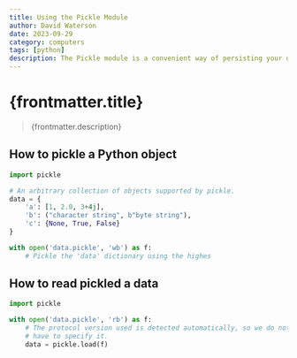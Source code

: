 ```yaml
---
title: Using the Pickle Module
author: David Waterson
date: 2023-09-29
category: computers
tags: [python]
description: The Pickle module is a convenient way of persisting your data fast    
---
```

# {frontmatter.title}
> {frontmatter.description}
## How to pickle a Python object

```py
import pickle

# An arbitrary collection of objects supported by pickle.
data = {
    'a': [1, 2.0, 3+4j],
    'b': ("character string", b"byte string"),
    'c': {None, True, False}
}

with open('data.pickle', 'wb') as f:
    # Pickle the 'data' dictionary using the highes
```
## How to read pickled a data

```py
import pickle

with open('data.pickle', 'rb') as f:
    # The protocol version used is detected automatically, so we do not
    # have to specify it.
    data = pickle.load(f)
```


